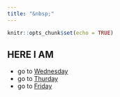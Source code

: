 ```yaml
---
title: "&nbsp;"
---
```


```r
knitr::opts_chunk$set(echo = TRUE)
```

## HERE I AM

- go to [Wednesday](22j.html)
- go to [Thurday](23j.html)
- go to [Friday](24j.html)
